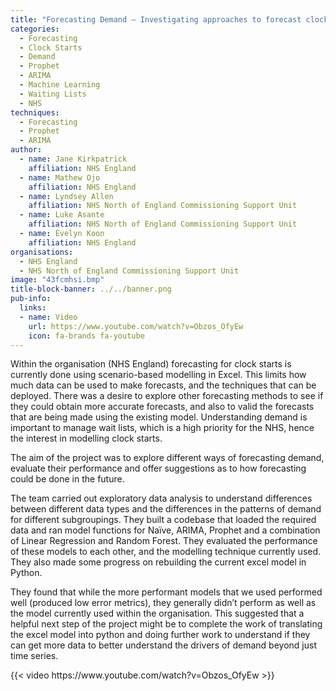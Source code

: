 ```yaml
---
title: "Forecasting Demand – Investigating approaches to forecast clock starts"
categories:
  - Forecasting
  - Clock Starts
  - Demand
  - Prophet
  - ARIMA
  - Machine Learning
  - Waiting Lists
  - NHS
techniques:
  - Forecasting
  - Prophet
  - ARIMA
author:
  - name: Jane Kirkpatrick
    affiliation: NHS England
  - name: Mathew Ojo
    affiliation: NHS England
  - name: Lyndsey Allen
    affiliation: NHS North of England Commissioning Support Unit
  - name: Luke Asante
    affiliation: NHS North of England Commissioning Support Unit
  - name: Evelyn Koon
    affiliation: NHS England
organisations:
  - NHS England
  - NHS North of England Commissioning Support Unit
image: "43fcmhsi.bmp"
title-block-banner: ../../banner.png
pub-info:
  links:
  - name: Video
    url: https://www.youtube.com/watch?v=Obzos_OfyEw
    icon: fa-brands fa-youtube
---
```


Within the organisation (NHS England) forecasting for clock starts is currently done using scenario-based modelling in Excel. This limits how much data can be used to make forecasts, and the techniques that can be deployed. There was a desire to explore other forecasting methods to see if they could obtain more accurate forecasts, and also to valid the forecasts that are being made using the existing model. Understanding demand is important to manage wait lists, which is a high priority for the NHS, hence the interest in modelling clock starts.

The aim of the project was to explore different ways of forecasting demand, evaluate their performance and offer suggestions as to how forecasting could be done in the future.

The team carried out exploratory data analysis to understand differences between different data types and the differences in the patterns of demand for different subgroupings. They built a codebase that loaded the required data and ran model functions for Naïve, ARIMA, Prophet and a combination of Linear Regression and Random Forest. They evaluated the performance of these models to each other, and the modelling technique currently used. They also made some progress on rebuilding the current excel model in Python.

They found that while the more performant models that we used performed well (produced low error metrics), they generally didn’t perform as well as the model currently used within the organisation. This suggested that a helpful next step of the project might be to complete the work of translating the excel model into python and doing further work to understand if they can get more data to better understand the drivers of demand beyond just time series.

{{< video https://www.youtube.com/watch?v=Obzos_OfyEw >}}
